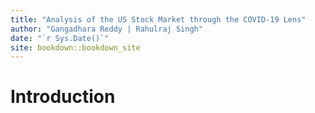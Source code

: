 ```yaml
--- 
title: "Analysis of the US Stock Market through the COVID-19 Lens"
author: "Gangadhara Reddy | Rahulraj Singh"
date: "`r Sys.Date()`"
site: bookdown::bookdown_site
---
```


# Introduction

